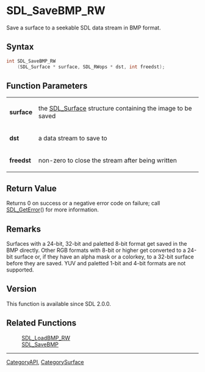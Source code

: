 = SDL_SaveBMP_RW =

Save a surface to a seekable SDL data stream in BMP format.

== Syntax ==

<syntaxhighlight lang='c'>
int SDL_SaveBMP_RW
    (SDL_Surface * surface, SDL_RWops * dst, int freedst);
</syntaxhighlight>

== Function Parameters ==

{|
|'''surface'''
|the [[SDL_Surface]] structure containing the image to be saved
|-
|'''dst'''
|a data stream to save to
|-
|'''freedst'''
|non-zero to close the stream after being written
|}

== Return Value ==

Returns 0 on success or a negative error code on failure; call
[[SDL_GetError]]() for more information.

== Remarks ==

Surfaces with a 24-bit, 32-bit and paletted 8-bit format get saved in the
BMP directly. Other RGB formats with 8-bit or higher get converted to a
24-bit surface or, if they have an alpha mask or a colorkey, to a 32-bit
surface before they are saved. YUV and paletted 1-bit and 4-bit formats are
not supported.

== Version ==

This function is available since SDL 2.0.0.

== Related Functions ==

:[[SDL_LoadBMP_RW]]
:[[SDL_SaveBMP]]

----
[[CategoryAPI]], [[CategorySurface]]



